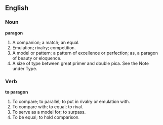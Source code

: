 ==English==

===Noun===

'''paragon'''

#A companion; a match; an equal.
#Emulation; rivalry; competition.
#A model or pattern; a pattern of excellence or perfection; as, a paragon of beauty or eloquence.
#A size of type between great primer and double pica. See the Note under Type.

===Verb===

'''to paragon'''

#To compare; to parallel; to put in rivalry or emulation with.
#To compare with; to equal; to rival.
#To serve as a model for; to surpass.
#To be equal; to hold comparison.
